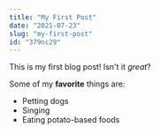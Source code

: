 ```yaml
---
title: "My First Post"
date: "2021-07-23"
slug: "my-first-post"
id: "379nc29"
---
```


This is my first blog post! Isn't it *great*?

Some of my **favorite** things are:

* Petting dogs
* Singing
* Eating potato-based foods
